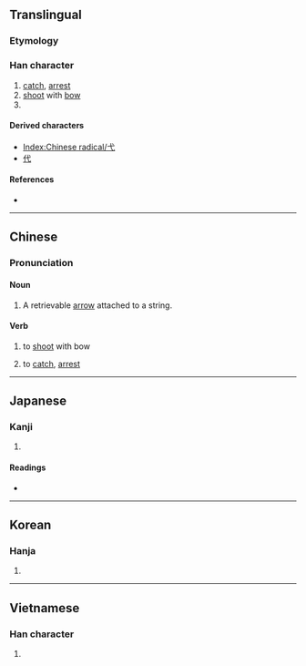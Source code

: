 {{character info/new}}
{{also|戈}}
==Translingual==
{{stroke order|type=animate}}

===Etymology===
{{Han etyl}}
{{liushu|p}}

===Han character===
{{Han char|rn=56|rad=弋|as=00|sn=3|four=43000|canj=IP}}

# [[catch]], [[arrest]]
# [[shoot]] with [[bow]]
# {{mul-kangxi radical-def}}

====Derived characters====
* [[Index:Chinese radical/弋]]
* [[代]]

====References====
* {{Han ref|kx=0355.010|dkj=09656|dj=0670.160|hdz=10557.230|uh=5F0B|ud=24331|bh=A47C|bd=42108}}

----

==Chinese==
{{zh-forms}}

===Pronunciation===
{{zh-pron
|m=yì
|c=jik6
|h=pfs=yi̍t
|mn=e̍k
|w=
|mc=y
|oc=y
|ma=|ma2=
|cat=v
}}

====Noun====
{{zh-noun}}

# {{lb|zh|archaic}} A retrievable [[arrow]] attached to a string.

====Verb====
{{zh-verb}}

# {{lb|zh|archaic}} to [[shoot]] with bow
# {{lb|zh|archaic}} to [[catch]], [[arrest]]

----

==Japanese==

===Kanji===
{{ja-kanji|grade=|rs=弋00}}

# {{defn|lang=ja|sort=弋00}}

====Readings====
* {{ja-readings|on=[[よく]] (yoku)|kun=[[いぐるみ]] (igurumi)}}

----

==Korean==

===Hanja===
{{ko-hanja|hangeul=익|eumhun=|rv=ik|mr=ik|y=ik}}

# {{defn|lang=ko|sort=弋00}}

----

==Vietnamese==

===Han character===
{{vi-readings|rs=弋00|hanviet=[[dặc]], [[dác]], [[dạc]], [[nhác]], [[nhấc]], [[rạc]], [[giặc]], [[nhắc]]}}

# {{defn|lang=vi|sort=弋00}}

[[Category:CJKV radicals| ]]